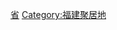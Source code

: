 {{Catnav|頁面分類|各種主題的頁面分類|依中国各省来作的分类|中国各省城市}}
{{Commonscat|Cities in Fujian}}

[[Category:中国各省城市|省]]
[[Category:福建聚居地|Category:福建聚居地]]